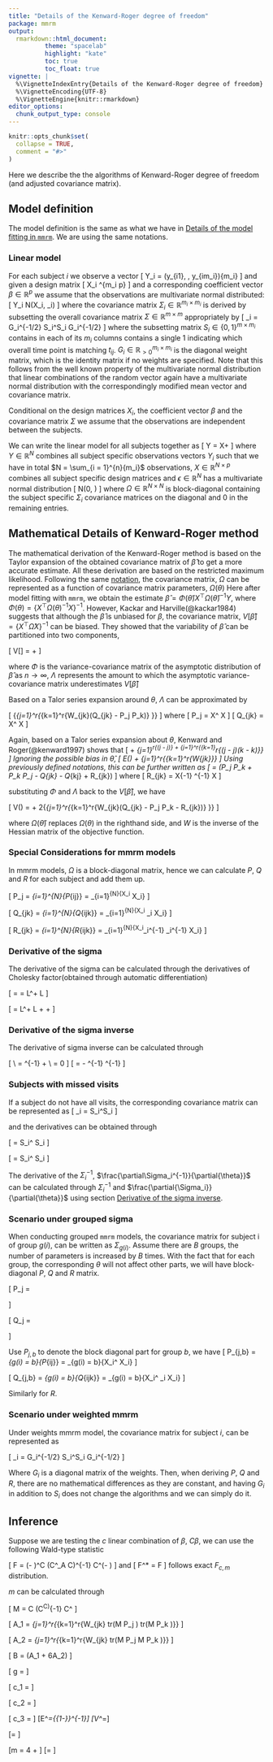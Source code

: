 ```yaml
---
title: "Details of the Kenward-Roger degree of freedom"
package: mmrm
output:
  rmarkdown::html_document:
          theme: "spacelab"
          highlight: "kate"
          toc: true
          toc_float: true
vignette: |
  %\VignetteIndexEntry{Details of the Kenward-Roger degree of freedom}
  %\VignetteEncoding{UTF-8}
  %\VignetteEngine{knitr::rmarkdown}
editor_options:
  chunk_output_type: console
---
```


```r
knitr::opts_chunk$set(
  collapse = TRUE,
  comment = "#>"
)
```

Here we describe the the algorithms of Kenward-Roger degree of freedom (and adjusted covariance matrix).

## Model definition

The model definition is the same as what we have in [Details of the model fitting in `mmrm`](algorithms.html).
We are using the same notations.

### Linear model

For each subject $i$ we observe a vector
\[
Y_i = (y_{i1}, \dotsc, y_{im_i})^\top \in \mathbb{R}^{m_i}
\]
and given a design matrix
\[
X_i \in \mathbb{R}^{m_i \times p}
\]
and a corresponding coefficient vector $\beta \in \mathbb{R}^{p}$ we assume
that the observations are multivariate normal distributed:
\[
Y_i \sim N(X_i\beta, \Sigma_i)
\]
where the covariance matrix $\Sigma_i \in \mathbb{R}^{m_i \times m_i}$ is derived
by subsetting the overall covariance matrix $\Sigma \in \mathbb{R}^{m \times m}$
appropriately by
\[
\Sigma_i = G_i^{-1/2} S_i^\top \Sigma S_i G_i^{-1/2}
\]
where the subsetting matrix $S_i \in \{0, 1\}^{m \times m_i}$ contains
in each of its $m_i$ columns contains a single 1 indicating which overall time point
is matching $t_{ij}$. 
$G_i \in \mathbb{R}_{\gt 0}^{m_i \times m_i}$ is the diagonal weight matrix, which is the identity matrix if no weights are specified.
Note that this follows from the well known property of the multivariate normal
distribution that linear combinations of the random vector again have a
multivariate normal distribution with the correspondingly modified mean
vector and covariance matrix.

Conditional on the design matrices $X_i$, the coefficient vector $\beta$ and the
covariance matrix $\Sigma$ we assume that the observations are independent between
the subjects.

We can write the linear model for all subjects together as
\[
Y = X\beta + \epsilon
\]
where $Y \in \mathbb{R}^N$ combines all subject specific observations vectors $Y_i$
such that we have in total $N = \sum_{i = 1}^{n}{m_i}$ observations,
$X \in \mathbb{R}^{N \times p}$ combines all subject specific design matrices
and $\epsilon \in \mathbb{R}^N$ has a multivariate normal distribution
\[
\epsilon \sim N(0, \Omega)
\]
where $\Omega \in \mathbb{R}^{N \times N}$ is block-diagonal containing the
subject specific $\Sigma_i$ covariance matrices on the diagonal and 0 in the
remaining entries.

## Mathematical Details of Kenward-Roger method

The mathematical derivation of the Kenward-Roger method is based on the Taylor expansion of the obtained covariance matrix
of $\hat\beta$ to get a more accurate estimate. All these derivation are based on the restricted maximum likelihood.
Following the same [notation](algorithms.html#covariance-matrix-model), the covariance matrix, $\Omega$ can be represented as
a function of covariance matrix parameters, $\Omega(\theta)$
Here after model fitting with `mmrm`, we obtain the estimate $\hat\beta = \Phi(\hat\theta)X^\top\Omega(\hat\theta)^{-1}Y$,
where $\Phi(\theta) = \left\{X^\top \Omega(\theta)^{-1} X\right\} ^{-1}$.
However, Kackar and Harville(@kackar1984) suggests that although the $\hat\beta$ is unbiased for $\beta$, the covariance matrix,
$V[\hat\beta] = \left\{X^\top \hat\Omega X\right\}^{-1}$ can be biased. They showed that the variability of $\hat\beta$ can be partitioned into
two components,

\[
  V[\hat\beta] = \Phi + \Lambda
\]

where $\Phi$ is the variance-covariance matrix of the asymptotic distribution of $\hat\beta$ as $n\rightarrow \infty$, $\Lambda$ represents the amount
to which the asymptotic variance-covariance matrix underestimates $V[\hat\beta]$

Based on a Talor series expansion around $\theta$, $\Lambda$ can be approximated by

\[
  \Lambda \simeq \Phi \left\{\sum_{j=1}^r{\sum_{k=1}^r{W_{jk}(Q_{jk} - P_j \Phi P_k)} }\right\} \Phi
\]
where
\[
  P_j = X^\top \frac{\partial{\Omega^{-1}}}{\partial \theta_j} X
\]
\[
  Q_{jk} = X^\top \frac{\partial{\Omega^{-1}}}{\partial \theta_j} \Omega \frac{\partial{\Omega^{-1}}}{\partial \theta_k} X
\]

Again, based on a Talor series expansion about $\theta$, Kenward and Roger(@kenward1997) shows that
\[
  \hat\Phi \simeq \Phi + \sum_{j=1}^r{(\hat\theta_j - \theta_j)\frac{\partial{\Phi}}{\partial{\theta_j}}} + \frac{1}{2} \sum_{j=1}^r{\sum_{k=1}^r{(\hat\theta_j - \theta_j)(\hat\theta_k - \theta_k)\frac{\partial^2{\Phi}}{\partial{\theta_j}\partial{\theta_k}}}}
\]
Ignoring the possible bias in $\hat\theta$,
\[
  E(\hat\Phi) \simeq \Phi + \frac{1}{2} \sum_{j=1}^r{\sum_{k=1}^r{W_{jk}\frac{\partial^2{\Phi}}{\partial{\theta_j}\partial{\theta_k}}}}
\]
Using previously defined notations, this can be further written as
\[
  \frac{\partial^2{\Phi}}{\partial{\theta_j}\partial{\theta_k}} = \Phi (P_j \Phi P_k + P_k \Phi P_j - Q_{jk} - Q_{kj} + R_{jk}) \Phi
\]
where
\[
  R_{jk} = X^\top\Omega^{-1}\frac{\partial^2\Omega}{\partial{\theta_j}\partial{\theta_k}} \Omega^{-1} X
\]

substituting $\Phi$ and $\Lambda$ back to the $V[\hat\beta]$, we have

\[
  V(\hat\beta) = \hat\Phi + 2\hat\Phi \left\{\sum_{j=1}^r{\sum_{k=1}^r{W_{jk}(Q_{jk} - P_j \hat\Phi P_k - \frac{1}{4}R_{jk})} }\right\} \hat\Phi
\]

where $\Omega(\hat\theta)$ replaces $\Omega(\theta)$ in the righthand side, and $W$ is the inverse of the Hessian matrix of the objective function.

### Special Considerations for mmrm models

In mmrm models, $\Omega$ is a block-diagonal matrix, hence we can calculate  $P$, $Q$ and $R$ for each subject and add them up.

\[
  P_j = \sum_{i=1}^{N}{P_{ij}} = \sum_{i=1}^{N}{X_i^\top \frac{\partial{\Sigma_i^{-1}}}{\partial \theta_j} X_i}
\]

\[
  Q_{jk} = \sum_{i=1}^{N}{Q_{ijk}} = \sum_{i=1}^{N}{X_i^\top \frac{\partial{\Sigma_i^{-1}}}{\partial \theta_j} \Sigma_i \frac{\partial{\Sigma_i^{-1}}}{\partial \theta_k} X_i}
\]

\[
  R_{jk} = \sum_{i=1}^{N}{R_{ijk}} = \sum_{i=1}^{N}{X_i^\top\Sigma_i^{-1}\frac{\partial^2\Sigma_i}{\partial{\theta_j}\partial{\theta_k}} \Sigma_i^{-1} X_i}
\]


### Derivative of the sigma

The derivative of the sigma can be calculated through the derivatives of Cholesky factor(obtained through automatic differentiation)

\[
  \frac{\partial{\Sigma}}{\partial{\theta_j}} = \frac{\partial{LL^\top}}{\partial{\theta_j}} = \frac{\partial{L}}{\partial{\theta_j}}L^\top + L\frac{\partial{L^\top}}{\partial{\theta_j}}
\]

\[
  \frac{\partial^2{\Sigma}}{\partial{\theta_j}\partial{\theta_k}} = \frac{\partial^2{L}}{\partial{\theta_j}\partial{\theta_k}}L^\top + L\frac{\partial^2{L^\top}}{\partial{\theta_j}\partial{\theta_k}} + \frac{\partial{L}}{\partial{\theta_j}}\frac{\partial{L^T}}{\partial{\theta_k}} + \frac{\partial{L}}{\partial{\theta_k}}\frac{\partial{L^\top}}{\partial{\theta_j}}
\]

### Derivative of the sigma inverse

The derivative of sigma inverse can be calculated through

\[
  \frac{\partial{\Sigma\Sigma^{-1}}}{\partial{\theta}}\\
  = \frac{\partial{\Sigma}}{\partial{\theta}}\Sigma^{-1} + \Sigma\frac{\partial{\Sigma^{-1}}}{\partial{\theta}} \\
  = 0
\]
\[
  \frac{\partial{\Sigma^{-1}}}{\partial{\theta}} = - \Sigma^{-1} \frac{\partial{\Sigma}}{\partial{\theta}}\Sigma^{-1}
\]

### Subjects with missed visits

If a subject do not have all visits, the corresponding covariance matrix can be represented as
\[
  \Sigma_i = S_i^\top \Sigma S_i
\]

and the derivatives can be obtained through

\[
  \frac{\partial{\Sigma_i}}{\partial{\theta}} = S_i^\top \frac{\partial{\Sigma}}{\partial{\theta}} S_i
\]

\[
  \frac{\partial^2{\Sigma_i}}{\partial{\theta_j}\partial{\theta_k}} = S_i^\top \frac{\partial^2{\Sigma}}{\partial{\theta_j}\partial{\theta_k}} S_i
\]

The derivative of the $\Sigma_i^{-1}$, $\frac{\partial\Sigma_i^{-1}}{\partial{\theta}}$ can be calculated through $\Sigma_i^{-1}$ and $\frac{\partial{\Sigma_i}}{\partial{\theta}}$
using section [Derivative of the sigma inverse](#derivative-of-the-sigma-inverse).

### Scenario under grouped sigma

When conducting grouped `mmrm` models, the covariance matrix for subject i of group $g(i)$, can be written as $\Sigma_{g(i)}$.
Assume there are $B$ groups, the number of parameters is increased by $B$ times. With the fact that for each group, the corresponding
$\theta$ will not affect other parts, we will have block-diagonal $P$, $Q$ and $R$ matrix.

\[
P_j = \begin{pmatrix}
P_{j, 1} & \dots & P_{j, B} \\
\end{pmatrix}
\]

\[
Q_j = \begin{pmatrix}
Q_{j, 1} & 0 & \dots & \dots & 0 \\
0 & Q_{j, 2} & 0 & \dots & 0\\
\vdots & & \ddots & & \vdots \\
\vdots & & & \ddots & \vdots \\
0 & \dots & \dots & 0 & Q_{j, B}
\end{pmatrix}
\]

Use $P_{j, b}$ to denote the block diagonal part for group $b$, we have
\[
  P_{j,b} = \sum_{g(i) = b}{P_{ij}} = \sum_{g(i) = b}{X_i^\top \frac{\partial{\Sigma_i^{-1}}}{\partial \theta_j} X_i}
\]

\[
  Q_{j,b} = \sum_{g(i) = b}{Q_{ijk}} = \sum_{g(i) = b}{X_i^\top \frac{\partial{\Sigma_i^{-1}}}{\partial \theta_j} \Sigma_i \frac{\partial{\Sigma_i^{-1}}}{\partial \theta_k} X_i}
\]


Similarly for $R$.

### Scenario under weighted mmrm

Under weights mmrm model, the covariance matrix for subject $i$, can be represented as

\[
  \Sigma_i = G_i^{-1/2} S_i^\top \Sigma S_i G_i^{-1/2}
\]

Where $G_i$ is a diagonal matrix of the weights. Then, when deriving $P$, $Q$ and $R$,
there are no mathematical differences as they are constant, and having $G_i$ in addition to $S_i$
does not change the algorithms and we can simply do it.

## Inference

Suppose we are testing the $c$ linear combination of $\beta$, $C\beta$, we can use the following Wald-type statistic

\[
  F = \frac{1}{l} (\hat\beta - \beta)^\top  C (C^\top \hat\Phi_A C)^{-1} C^\top (\hat\beta - \beta)
\]
and
\[
  F^* = \lambda F
\]
follows exact $F_{c,m}$ distribution.

$m$ can be calculated through

\[
  M = C (C^\top \Phi C)^{-1} C^\top
\]

\[
  A_1 = \sum_{j=1}^r{\sum_{k=1}^r{W_{jk} tr(M \Phi P_j \Phi) tr(M \Phi P_k \Phi)}}
\]

\[
  A_2 = \sum_{j=1}^r{\sum_{k=1}^r{W_{jk} tr(M \Phi P_j \Phi M \Phi P_k \Phi)}}
\]

\[
  B = \frac{1}{2c}(A_1 + 6A_2)
\]

\[
  g = \frac{(c+1)A_1 - (c+4)A_2}{(c+2)A_2}
\]

\[
  c_1 = \frac{g}{3c+2(1-g)}
\]

\[
  c_2 = \frac{c-g}{3c+2(1-g)}
\]

\[
  c_3 = \frac{c+2-g}{3c+2(1-g)}
\]
\[E^*={\left\{1-\frac{A_2}{c}\right\}}^{-1}\]
\[V^*=\frac{2}{c}{\left\{\frac{1+c_1 B}{(1-c_2 B)^2(1-c_3 B)}\right\}}\]

\[\rho = \frac{V^{*}}{2(E^*)^2}\]

\[m = 4 + \frac{c+2}{c\rho - 1}\]
\[\lambda = \frac{m}{E^*(m-2)}\]
